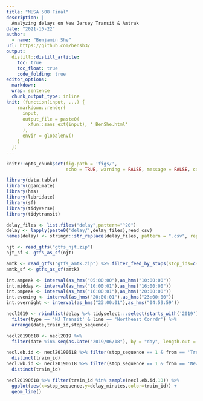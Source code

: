 ```yaml
---
title: "MUSA 508 Final"
description: |
  Analyzing delays on New Jersey Transit & Amtrak
date: "2021-10-22"
author:
  - name: "Benjamin She"
url: https://github.com/bensh3/
output:
  distill::distill_article:
    toc: true
    toc_float: true
    code_folding: true
editor_options: 
  markdown: 
  wrap: sentence
  chunk_output_type: inline
knit: (function(input, ...) {
    rmarkdown::render(
      input,
      output_file = paste0(
        xfun::sans_ext(input), '_BenShe.html'
      ),
      envir = globalenv()
    )
  })
---
```

  <style>
  html {
    scroll-behavior: smooth;
  }
d-article {
  contain: none;
}
#TOC {
position: fixed;
top: 10px;
left: 10px;
padding: 10px;
text-align: right;
inline-size: 250px;
overflow-wrap: break-word;
}

@media screen and (max-width: 900px) {
  #TOC {
  position: relative;
}
}
</style>

```r
knitr::opts_chunk$set(fig.path = 'figs/',
                      echo = TRUE, warning = FALSE, message = FALSE, cache.lazy = FALSE)
```

```r
library(data.table)
library(gganimate)
library(hms)
library(lubridate)
library(sf)
library(tidyverse)
library(tidytransit)
```


```r
delay_files <- list.files("delay",pattern="^20")
delay <- lapply(paste0('delay/',delay_files),read_csv)
names(delay) <- stringr::str_replace(delay_files, pattern = ".csv", replacement = "")
```

```r
njt <- read_gtfs("gtfs_njt.zip")
njt_sf <- gtfs_as_sf(njt)

amtk <- read_gtfs("gtfs_amtk.zip") %>% filter_feed_by_stops(stop_ids=c('NWK'))
amtk_sf <- gtfs_as_sf(amtk)
```

```r

int.ampeak <- interval(as_hms("05:00:00"),as_hms("10:00:00"))
int.midday <- interval(as_hms("10:00:01"),as_hms("16:00:00"))
int.pmpeak <- interval(as_hms("16:00:01"),as_hms("20:00:00"))
int.evening <- interval(as_hms("20:00:01"),as_hms("23:00:00"))
int.overnight <- interval(as_hms("23:00:01"),as_hms("04:59:59"))

```


```r
necl2019 <- rbindlist(delay %>% tidyselect:::select(starts_with('2019'))) %>% 
  filter(type == 'NJ Transit' & line == 'Northeast Corrdr') %>% 
  arrange(date,train_id,stop_sequence)

necl20190618 <- necl2019 %>% 
  filter(date %in% seq(as.Date("2019/06/18"), by = "day", length.out = 1))

necl.eb.id <- necl20190618 %>% filter(stop_sequence == 1 & from == 'Trenton') %>% 
  distinct(train_id)
necl.wb.id <- necl20190618 %>% filter(stop_sequence == 1 & from == 'New York Penn Station') %>% 
  distinct(train_id)
```
  
```r
necl20190618 %>% filter(train_id %in% sample(necl.eb.id,10)) %>%
  ggplot(aes(x=stop_sequence,y=delay_minutes,color=train_id)) +
  geom_line()
```



